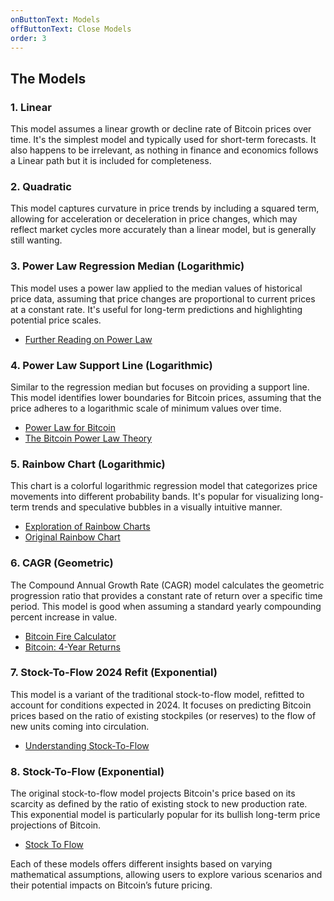 ```yaml
---
onButtonText: Models
offButtonText: Close Models
order: 3
---
```


## The Models

### 1. Linear

This model assumes a linear growth or decline rate of Bitcoin prices over time. It's the simplest model and typically used for short-term forecasts. It also happens to be irrelevant, as nothing in finance and economics follows a Linear path but it is included for completeness.

### 2. Quadratic

This model captures curvature in price trends by including a squared term, allowing for acceleration or deceleration in price changes, which may reflect market cycles more accurately than a linear model, but is generally still wanting.

### 3. Power Law Regression Median (Logarithmic)

This model uses a power law applied to the median values of historical price data, assuming that price changes are proportional to current prices at a constant rate. It's useful for long-term predictions and highlighting potential price scales.

- [Further Reading on Power Law](https://en.wikipedia.org/wiki/Power_law)

### 4. Power Law Support Line (Logarithmic)

Similar to the regression median but focuses on providing a support line. This model identifies lower boundaries for Bitcoin prices, assuming that the price adheres to a logarithmic scale of minimum values over time.

- [Power Law for Bitcoin](https://powerlawbtc.com/)
- [The Bitcoin Power Law Theory](https://giovannisantostasi.medium.com/the-bitcoin-power-law-theory-962dfaf99ee9)

### 5. Rainbow Chart (Logarithmic)

This chart is a colorful logarithmic regression model that categorizes price movements into different probability bands. It's popular for visualizing long-term trends and speculative bubbles in a visually intuitive manner.

- [Exploration of Rainbow Charts](https://www.bitcoinmagazinepro.com/charts/bitcoin-rainbow-chart/)
- [Original Rainbow Chart](https://www.blockchaincenter.net/en/bitcoin-rainbow-chart/)

### 6. CAGR (Geometric)

The Compound Annual Growth Rate (CAGR) model calculates the geometric progression ratio that provides a constant rate of return over a specific time period. This model is good when assuming a standard yearly compounding percent increase in value.

- [Bitcoin Fire Calculator](https://bitcoincompounding.com/)
- [Bitcoin: 4-Year Returns](https://www.bitcoinisthebettermoney.com/cagr)

### 7. Stock-To-Flow 2024 Refit (Exponential)

This model is a variant of the traditional stock-to-flow model, refitted to account for conditions expected in 2024. It focuses on predicting Bitcoin prices based on the ratio of existing stockpiles (or reserves) to the flow of new units coming into circulation.

- [Understanding Stock-To-Flow](https://www.bitcoinmagazinepro.com/charts/stock-to-flow-model/)

### 8. Stock-To-Flow (Exponential)

The original stock-to-flow model projects Bitcoin's price based on its scarcity as defined by the ratio of existing stock to new production rate. This exponential model is particularly popular for its bullish long-term price projections of Bitcoin.

- [Stock To Flow](https://charts.bitbo.io/stock-to-flow/)

Each of these models offers different insights based on varying mathematical assumptions, allowing users to explore various scenarios and their potential impacts on Bitcoin’s future pricing.
